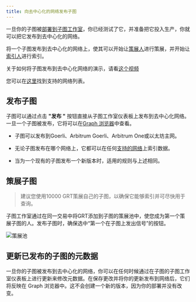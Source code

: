 ```yaml
---
title: 向去中心化的网络发布子图
---
```


一旦你的子图被[部署到子图工作室](/deploying/deploying-a-subgraph-to-studio)，你已经测试了它，并准备把它投入生产，你就可以把它发布到去中心化的网络。

将一个子图发布到去中心化的网络上，使其可以开始让[策展人](/network/curating)进行策展，并开始让[索引人](/network/indexing)进行索引。

关于如何将子图发布到去中心化网络的演示，请看[这个视频](https://youtu.be/HfDgC2oNnwo?t=580)

您可以在[这里](/developing/supported-networks)找到支持的网络列表。

## 发布子图

子图可以通过点击 **"发布 "** 按钮直接从子图工作室仪表板上发布到去中心化网络。一旦一个子图被发布，它将可以在[Graph 浏览器](https://thegraph.com/explorer/)中查看。

- 子图可以发布到Goerli、Arbitrum Goerli、Arbitrum One或以太坊主网。

- 无论子图发布在哪个网络上，它都可以在任何[支持的网络](/developing/supported-networks)上索引数据。

- 当为一个现有的子图发布一个新版本时，适用的规则与上述相同。

## 策展子图

> 建议您使用10000 GRT策展自己的子图，以确保它能够索引并可尽快用于查询。

子图工作室通过在同一交易中将GRT添加到子图的策展池中，使您成为第一个策展子图的人。发布子图时，确保选中“第一个在子图上发出信号”的按钮。

![策展池](/img/curate-own-subgraph-tx.png)

## 更新已发布的子图的元数据

一旦你的子图被发布到去中心化的网络，你可以在任何时候通过在子图的子图工作室仪表板上进行更新来修改元数据。在保存更改并将你的更新发布到网络后，它们将反映在 Graph 浏览器中。这不会创建一个新的版本，因为你的部署并没有改变。
